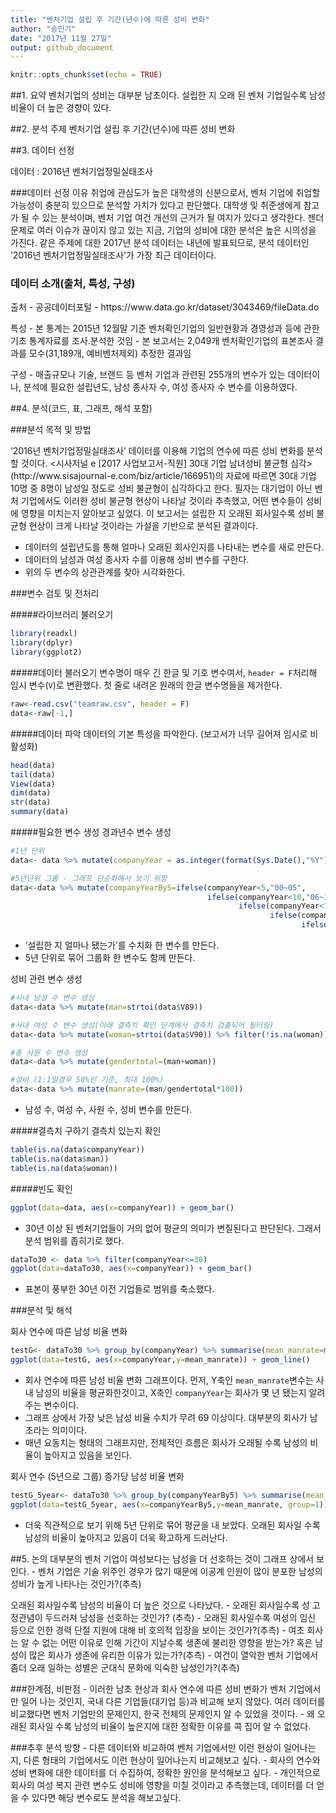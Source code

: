 ---
title: "벤처기업 설립 후 기간(년수)에 따른 성비 변화"
author: "송민기"
date: "2017년 11월 27일"
output: github_document
---

```{r setup, include=FALSE}
knitr::opts_chunk$set(echo = TRUE)
```

##1. 요약
벤처기업의 성비는 대부분 남초이다.
설립한 지 오래 된 벤처 기업일수록 남성 비율이 더 높은 경향이 있다.

##2. 분석 주제
벤처기업 설립 후 기간(년수)에 따른 성비 변화

##3. 데이터 선정

데이터 : 2016년 벤처기업정밀실태조사

###데이터 선정 이유
취업에 관심도가 높은 대학생의 신분으로서, 벤처 기업에 취업할 가능성이 충분히 있으므로 분석할 가치가 있다고 판단했다.
대학생 및 취준생에게 참고가 될 수 있는 분석이며, 벤처 기업 여건 개선의 근거가 될 여지가 있다고 생각한다.
젠더 문제로 여러 이슈가 끊이지 않고 있는 지금, 기업의 성비에 대한 분석은 높은 시의성을 가진다. 
같은 주제에 대한 2017년 분석 데이터는 내년에 발표되므로, 분석 데이터인 '2016년 벤처기업정밀실태조사'가 가장 최근 데이터이다.

### 데이터 소개(출처, 특성, 구성)
출처
- 공공데이터포털
- https://www.data.go.kr/dataset/3043469/fileData.do

특성
- 본 통계는 2015년 12월말 기준 벤처확인기업의 일반현황과 경영성과 등에 관한 기초 통계자료를 조사․분석한 것임
- 본 보고서는 2,049개 벤처확인기업의 표본조사 결과를 모수(31,189개, 예비벤처제외) 추정한 결과임

구성
- 매출규모나 기술, 브랜드 등 벤처 기업과 관련된 255개의 변수가 있는 데이터이나, 분석에 필요한 설립년도, 남성 종사자 수, 여성 종사자 수 변수를 이용하였다. 

##4. 분석(코드, 표, 그래프, 해석 포함)

###분석 목적 및 방법

'2016년 벤처기업정밀실태조사' 데이터를 이용해 기업의 연수에 따른 성비 변화를 분석할 것이다.
<시사저널 e [2017 사업보고서-직원] 30대 기업 남녀성비 불균형 심각> (http://www.sisajournal-e.com/biz/article/166951)의
자료에 따르면 30대 기업 10명 중 8명이 남성일 정도로 성비 불균형이 심각하다고 한다. 필자는 대기업이 아닌 벤처 기업에서도 이러한 성비 불균형 현상이 나타날 것이라 추측했고, 어떤 변수들이 성비에 영향을 미치는지 알아보고 싶었다. 이 보고서는 설립한 지 오래된 회사일수록 성비 불균형 현상이 크게 나타날 것이라는 가설을 기반으로 분석된 결과이다.

- 데이터의 설립년도를 통해 얼마나 오래된 회사인지를 나타내는 변수를 새로 만든다.
- 데이터의 남성과 여성 종사자 수를 이용해 성비 변수를 구한다.
- 위의 두 변수의 상관관계를 찾아 시각화한다.

###변수 검토 및 전처리

#####라이브러리 불러오기
```{r, message=FALSE, warning=FALSE}
library(readxl)
library(dplyr)
library(ggplot2)
```

#####데이터 불러오기
변수명이 매우 긴 한글 및 기호 변수여서, `header = F`처리해 임시 변수(`V`)로 변환했다.
첫 줄로 내려온 원래의 한글 변수명들을 제거한다.
```{r, message=FALSE, warning=FALSE}
raw<-read.csv("teamraw.csv", header = F)
data<-raw[-1,]
```

#####데이터 파악
데이터의 기본 특성을 파악한다. (보고서가 너무 길어져 임시로 비활성화)
```{r, eval=FALSE, message=FALSE, warning=FALSE, include=FALSE}
head(data)
tail(data)
View(data)
dim(data)
str(data)
summary(data)
```


#####필요한 변수 생성
경과년수 변수 생성
```{r, message=FALSE, warning=FALSE}
#1년 단위
data<- data %>% mutate(companyYear = as.integer(format(Sys.Date(),"%Y")) - strtoi(data$V11)) 

#5년단위 그룹 - 그래프 단순화해서 보기 위함
data<-data %>% mutate(companyYearBy5=ifelse(companyYear<5,"00~05",     
                                            ifelse(companyYear<10,"06~10",
                                                   ifelse(companyYear<15,"11~15",
                                                          ifelse(companyYear<20,"16~20",
                                                                 ifelse(companyYear<25,"21~25","26~30"))))))
```

- '설립한 지 얼마나 됐는가'를 수치화 한 변수를 만든다.
- 5년 단위로 묶어 그룹화 한 변수도 함께 만든다.


성비 관련 변수 생성
```{r, message=FALSE, warning=FALSE}
#사내 남성 수 변수 생성
data<-data %>% mutate(man=strtoi(data$V89)) 

#사내 여성 수 변수 생성(아래 결측치 확인 단계에서 결측치 검출되어 필터링)
data<-data %>% mutate(woman=strtoi(data$V90)) %>% filter(!is.na(woman)) 

#총 사원 수 변수 생성
data<-data %>% mutate(gendertotal=(man+woman)) 

#성비 (1:1일경우 50%인 기준, 최대 100%)
data<-data %>% mutate(manrate=(man/gendertotal*100))

```

 - 남성 수, 여성 수, 사원 수, 성비 변수를 만든다.
 
#####결측치 구하기
결측치 있는지 확인
```{r, message=FALSE, warning=FALSE}
table(is.na(data$companyYear))
table(is.na(data$man))
table(is.na(data$woman))
```

#####빈도 확인
```{r, message=FALSE, warning=FALSE}
ggplot(data=data, aes(x=companyYear)) + geom_bar()
```

 - 30년 이상 된 벤처기업들이 거의 없어 평균의 의미가 변질된다고 판단된다. 그래서 분석 범위를 좁히기로 했다.
 
 
```{r, message=FALSE, warning=FALSE}
dataTo30 <- data %>% filter(companyYear<=30)
ggplot(data=dataTo30, aes(x=companyYear)) + geom_bar()
```

 - 표본이 풍부한 30년 이전 기업들로 범위를 축소했다.


###분석 및 해석

회사 연수에 따른 남성 비율 변화
```{r, message=FALSE, warning=FALSE}

testG<- dataTo30 %>% group_by(companyYear) %>% summarise(mean_manrate=mean(manrate)) %>% arrange(companyYear)
ggplot(data=testG, aes(x=companyYear,y=mean_manrate)) + geom_line()
```

 - 회사 연수에 따른 남성 비율 변화 그래프이다.  먼저, Y축인 `mean_manrate`변수는 사내 남성의 비율을 평균화한것이고, X축인 `companyYear`는 회사가 몇 년 됐는지 알려주는 변수이다.
 - 그래프 상에서 가장 낮은 남성 비율 수치가 무려 69 이상이다. 대부분의 회사가 남초라는 의미이다.
 - 매년 요동치는 형태의 그래프지만, 전체적인 흐름은 회사가 오래될 수록 남성의 비율이 높아지고 있음을 보인다.




회사 연수 (5년으로 그룹) 증가당 남성 비율 변화
```{r, message=FALSE, warning=FALSE} 

testG_5year<- dataTo30 %>% group_by(companyYearBy5) %>% summarise(mean_manrate=mean(manrate)) %>% arrange(companyYearBy5) 
ggplot(data=testG_5year, aes(x=companyYearBy5,y=mean_manrate, group=1)) + geom_line()
```

 - 더욱 직관적으로 보기 위해 5년 단위로 묶어 평균을 내 보았다. 오래된 회사일 수록 남성의 비율이 높아지고 있음이 더욱 확고하게 드러난다.


##5. 논의
대부분의 벤처 기업이 여성보다는 남성을 더 선호하는 것이 그래프 상에서 보인다.
 - 벤처 기업은 기술 위주인 경우가 많기 때문에 이공계 인원이 많이 분포한 남성의 성비가 높게 나타나는 것인가?(추측)
 
오래된 회사일수록 남성의 비율이 더 높은 것으로 나타났다.
 - 오래된 회사일수록 성 고정관념이 두드러져 남성을 선호하는 것인가? (추측)
 - 오래된 회사일수록 여성의 임신 등으로 인한 경력 단절 지원에 대해 비 호의적 입장을 보이는 것인가?(추측) 
 - 여초 회사는 알 수 없는 어떤 이유로 인해 기간이 지날수록 생존에 불리한 영향을 받는가? 혹은 남성이 많은 회사가 생존에 유리한 이유가 있는가?(추측)
 - 여건이 열악한 벤처 기업에서 좀더 오래 일하는 성별은 군대식 문화에 익숙한 남성인가?(추측)
 
###한계점, 비판점
 - 이러한 남초 현상과 회사 연수에 따른 성비 변화가 벤처 기업에서만 일어 나는 것인지, 국내 다른 기업들(대기업 등)과 비교해 보지 않았다. 여러 데이터를 비교했다면 벤처 기업만의 문제인지, 한국 전체의 문제인지 알 수 있었을 것이다.
 - 왜 오래된 회사일 수록 남성의 비율이 높은지에 대한 정확한 이유를 콕 집어 알 수 없었다. 
 
###추후 분석 방향
 - 다른 데이터와 비교하여 벤처 기업에서만 이런 현상이 일어나는지, 다른 형태의 기업에서도 이런 현상이 일어나는지 비교해보고 싶다.
 - 회사의 연수와 성비 변화에 대한 데이터를 더 수집하여, 정확한 원인을 분석해보고 싶다.
 - 개인적으로 회사의 여성 복지 관련 변수도 성비에 영향을 미칠 것이라고 추측했는데, 데이터를 더 얻을 수 있다면 해당 변수로도 분석을 해보고싶다.



